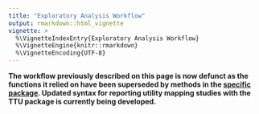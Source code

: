 ```yaml
---
title: "Exploratory Analysis Workflow"
output: rmarkdown::html_vignette
vignette: >
  %\VignetteIndexEntry{Exploratory Analysis Workflow}
  %\VignetteEngine{knitr::rmarkdown}
  %\VignetteEncoding{UTF-8}
---
```


**The workflow previously described on this page is now defunct as the functions it relied on have been superseded by methods in the [specific package](https://ready4-dev.github.io/specific). Updated syntax for reporting utility mapping studies with the TTU package is currently being developed.**

